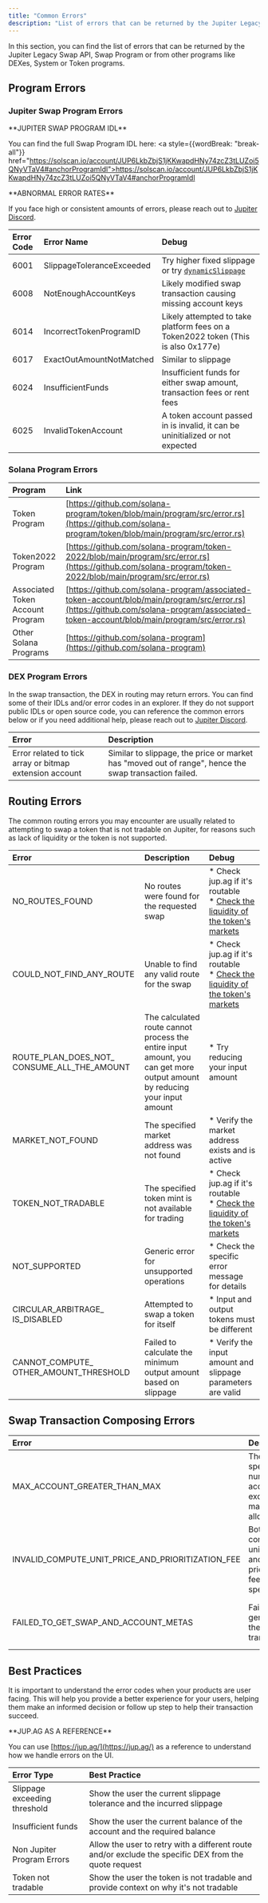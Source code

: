 ```yaml
---
title: "Common Errors"
description: "List of errors that can be returned by the Jupiter Legacy Swap API, Swap Program or from other programs like DEXes, System or Token programs."
---
```


In this section, you can find the list of errors that can be returned by the Jupiter Legacy Swap API, Swap Program or from other programs like DEXes, System or Token programs.

## Program Errors

### Jupiter Swap Program Errors

<Info>
  **JUPITER SWAP PROGRAM IDL**

  You can find the full Swap Program IDL here: <a style={{wordBreak: "break-all"}} href="https://solscan.io/account/JUP6LkbZbjS1jKKwapdHNy74zcZ3tLUZoi5QNyVTaV4#anchorProgramIdl">https://solscan.io/account/JUP6LkbZbjS1jKKwapdHNy74zcZ3tLUZoi5QNyVTaV4#anchorProgramIdl</a>
</Info>

<Note>
  **ABNORMAL ERROR RATES**

  If you face high or consistent amounts of errors, please reach out to [Jupiter Discord](https://discord.gg/jup).
</Note>

| Error Code | Error Name                | Debug                                                                                                                     |
| :--------- | :------------------------ | :------------------------------------------------------------------------------------------------------------------------- |
| 6001       | SlippageToleranceExceeded | Try higher fixed slippage or try [`dynamicSlippage`](/docs/swap/send-swap-transaction#how-jupiter-estimates-slippage) |
| 6008       | NotEnoughAccountKeys      | Likely modified swap transaction causing missing account keys                                                             |
| 6014       | IncorrectTokenProgramID   | Likely attempted to take platform fees on a Token2022 token (This is also 0x177e)                                         |
| 6017       | ExactOutAmountNotMatched  | Similar to slippage                                                                                                       |
| 6024       | InsufficientFunds         | Insufficient funds for either swap amount, transaction fees or rent fees                                                  |
| 6025       | InvalidTokenAccount       | A token account passed in is invalid, it can be uninitialized or not expected                                             |

### Solana Program Errors

| Program                          | Link                                                                                                                                                                                   |
| :-------------------------------- | :---------------------------------------------------------------------------------------------------------------------- |
| Token Program                    | [https://github.com/solana-program/token/blob/main/program/src/error.rs](https://github.com/solana-program/token/blob/main/program/src/error.rs)                                       |
| Token2022 Program                | [https://github.com/solana-program/token-2022/blob/main/program/src/error.rs](https://github.com/solana-program/token-2022/blob/main/program/src/error.rs)                             |
| Associated Token Account Program | [https://github.com/solana-program/associated-token-account/blob/main/program/src/error.rs](https://github.com/solana-program/associated-token-account/blob/main/program/src/error.rs) |
| Other Solana Programs            | [https://github.com/solana-program](https://github.com/solana-program)                                                                                                                 |

### DEX Program Errors

In the swap transaction, the DEX in routing may return errors. You can find some of their IDLs and/or error codes in an explorer. If they do not support public IDLs or open source code, you can reference the common errors below or if you need additional help, please reach out to [Jupiter Discord](https://discord.gg/jup).

| Error                                                   | Description                                                                                           |
| :------------------------------------------------------- | :----------------------------------------------------------------------------------------------------- |
| Error related to tick array or bitmap extension account | Similar to slippage, the price or market has "moved out of range", hence the swap transaction failed. |

## Routing Errors

The common routing errors you may encounter are usually related to attempting to swap a token that is not tradable on Jupiter, for reasons such as lack of liquidity or the token is not supported.


| Error | Description | Debug |
| :--- | :--- | :--- |
| NO\_ROUTES\_FOUND | No routes were found for the requested swap | * Check jup.ag if it's routable <br/> * [Check the liquidity of the token's markets](https://support.jup.ag/hc/en-us/articles/18453861473436-Why-is-this-token-not-tradable-on-Jupiter) |
| COULD\_NOT\_FIND\_ANY\_ROUTE | Unable to find any valid route for the swap | * Check jup.ag if it's routable <br/> * [Check the liquidity of the token's markets](https://support.jup.ag/hc/en-us/articles/18453861473436-Why-is-this-token-not-tradable-on-Jupiter) |
| ROUTE\_PLAN\_DOES\_NOT\_   CONSUME\_ALL\_THE\_AMOUNT | The calculated route cannot process the entire input amount, you can get more output amount by reducing your input amount | * Try reducing your input amount |
| MARKET\_NOT\_FOUND | The specified market address was not found | * Verify the market address exists and is active |
| TOKEN\_NOT\_TRADABLE | The specified token mint is not available for trading | * Check jup.ag if it's routable <br/> * [Check the liquidity of the token's markets](https://support.jup.ag/hc/en-us/articles/18453861473436-Why-is-this-token-not-tradable-on-Jupiter) |
| NOT\_SUPPORTED | Generic error for unsupported operations | * Check the specific error message for details |
| CIRCULAR\_ARBITRAGE\_   IS\_DISABLED | Attempted to swap a token for itself | * Input and output tokens must be different |
| CANNOT\_COMPUTE\_   OTHER\_AMOUNT\_THRESHOLD | Failed to calculate the minimum output amount based on slippage | * Verify the input amount and slippage parameters are valid |

## Swap Transaction Composing Errors

| Error                                                   | Description                                                   | Debug                                                           |
| :------------------------------------------------------- | :------------------------------------------------------------- | :--------------------------------------------------------------- |
| MAX\_ACCOUNT\_GREATER\_THAN\_MAX                        | The specified number of accounts exceeds the maximum allowed  | * Reduce the number of accounts in the transaction              |
| INVALID\_COMPUTE\_UNIT\_PRICE\_AND\_PRIORITIZATION\_FEE | Both compute unit price and prioritization fee were specified | - Use either compute unit price or prioritization fee, not both |
| FAILED\_TO\_GET\_SWAP\_AND\_ACCOUNT\_METAS              | Failed to generate the swap transaction                       | * Check the error message for specific details                  |

## Best Practices

It is important to understand the error codes when your products are user facing. This will help you provide a better experience for your users, helping them make an informed decision or follow up step to help their transaction succeed.

<Tip>
  **JUP.AG AS A REFERENCE**

  You can use [https://jup.ag/](https://jup.ag/) as a reference to understand how we handle errors on the UI.
</Tip>

| Error Type                   | Best Practice                                                                                         |
| :---------------------------- | :----------------------------------------------------------------------------------------------------- |
| Slippage exceeding threshold | Show the user the current slippage tolerance and the incurred slippage                                |
| Insufficient funds           | Show the user the current balance of the account and the required balance                             |
| Non Jupiter Program Errors   | Allow the user to retry with a different route and/or exclude the specific DEX from the quote request |
| Token not tradable           | Show the user the token is not tradable and provide context on why it's not tradable                  |
